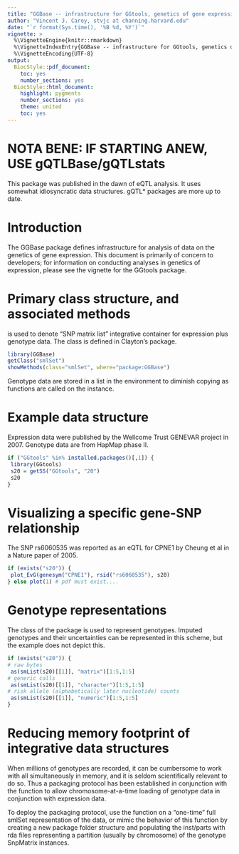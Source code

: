 ```yaml
---
title: "GGBase -- infrastructure for GGtools, genetics of gene expression"
author: "Vincent J. Carey, stvjc at channing.harvard.edu"
date: "`r format(Sys.time(), '%B %d, %Y')`"
vignette: >
  %\VignetteEngine{knitr::rmarkdown}
  %\VignetteIndexEntry{GGBase -- infrastructure for GGtools, genetics of gene expression}
  %\VignetteEncoding{UTF-8}
output:
  BiocStyle::pdf_document:
    toc: yes 
    number_sections: yes 
  BiocStyle::html_document:
    highlight: pygments
    number_sections: yes 
    theme: united
    toc: yes 
---
```


# NOTA BENE: IF STARTING ANEW, USE gQTLBase/gQTLstats

This package was published in the dawn of eQTL analysis.  It 
uses somewhat idiosyncratic data structures.  gQTL* packages
are more up to date.

# Introduction

The GGBase package defines infrastructure for analysis of data
on the genetics of gene expression.  This document is primarily
of concern to developers; for information on conducting analyses
in genetics of expression, please see the vignette for the GGtools package.

# Primary class structure, and associated methods

\texttt{smlSet} is used to denote "SNP matrix list" integrative
container for expression plus genotype data.  The \texttt{SnpMatrix}
class is defined in Clayton's \textit{snpStats} package.
```r
library(GGBase)
getClass("smlSet")
showMethods(class="smlSet", where="package:GGBase")
```
Genotype data are stored in a list in the \texttt{smlEnv} environment
to diminish copying as functions are called on the \texttt{smlSet} instance.

# Example data structure

Expression data were published by the Wellcome Trust GENEVAR project
in 2007.  Genotype data are from HapMap phase II.
```r
if ("GGtools" %in% installed.packages()[,1]) {
 library(GGtools)
 s20 = getSS("GGtools", "20")
 s20
}
```

# Visualizing a specific gene-SNP relationship

The SNP rs6060535 was reported as an eQTL for
CPNE1 by Cheung et al in a Nature paper of 2005.
```r
if (exists("s20")) {
 plot_EvG(genesym("CPNE1"), rsid("rs6060535"), s20)
} else plot(1) # pdf must exist....
```

# Genotype representations

The \texttt{SnpMatrix} class of the \textit{snpStats} package
is used to represent genotypes.  Imputed genotypes and their uncertainties
can be represented in this scheme, but the example does not depict this.

```r
if (exists("s20")) {
# raw bytes
 as(smList(s20)[[1]], "matrix")[1:5,1:5]
# generic calls
 as(smList(s20)[[1]], "character")[1:5,1:5]
# risk allele (alphabetically later nucleotide) counts
 as(smList(s20)[[1]], "numeric")[1:5,1:5]
}
```

# Reducing memory footprint of integrative data structures

When millions of genotypes are recorded, it can be cumbersome to
work with all simultaneously in memory, and it is seldom scientifically
relevant to do so.  Thus a packaging protocol has been established
in conjunction with the \texttt{getSS} function to allow chromosome-at-a-time
loading of genotype data in conjunction with expression data.

To deploy the packaging protocol, use the \texttt{externalize} function on
a "one-time" full smlSet representation of the data, or mimic the behavior
of this function by creating a new package folder structure and populating the
inst/parts with rda files representing a partition (usually by chromosome)
of the genotype SnpMatrix instances.

